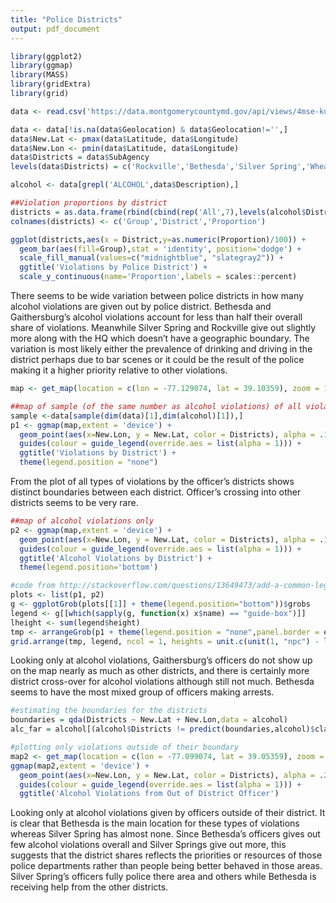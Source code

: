 ```yaml
---
title: "Police Districts"
output: pdf_document
---
```



```r
library(ggplot2)
library(ggmap)
library(MASS)
library(gridExtra)
library(grid)

data <- read.csv('https://data.montgomerycountymd.gov/api/views/4mse-ku6q/rows.csv?accessType=DOWNLOAD')

data <- data[!is.na(data$Geolocation) & data$Geolocation!='',]
data$New.Lat <- pmax(data$Latitude, data$Longitude)
data$New.Lon <- pmin(data$Latitude, data$Longitude)
data$Districts = data$SubAgency
levels(data$Districts) = c('Rockville','Bethesda','Silver Spring','Wheaton','Germantown','Gaithersburg','HQ')

alcohol <- data[grepl('ALCOHOL',data$Description),]
```


```r

##Violation proportions by district
districts = as.data.frame(rbind(cbind(rep('All',7),levels(alcohol$Districts),summary(data$SubAgency)/dim(data)[1]),cbind(rep('Alcohol',7),levels(alcohol$Districts),summary(alcohol$SubAgency)/dim(alcohol)[1])))
colnames(districts) <- c('Group','District','Proportion')

ggplot(districts,aes(x = District,y=as.numeric(Proportion)/100)) + 
  geom_bar(aes(fill=Group),stat = 'identity', position='dodge') + 
  scale_fill_manual(values=c("midnightblue", "slategray2")) + 
  ggtitle('Violations by Police District') + 
  scale_y_continuous(name='Proportion',labels = scales::percent)

```

There seems to be wide variation between police districts in how many alcohol violations are given out by police district. Bethesda and Gaithersburg's alcohol violations account for less than half their overall share of violations. Meanwhile Silver Spring and Rockville give out slightly more along with the HQ which doesn't have a geographic boundary. The variation is most likely either the prevalence of drinking and driving in the district perhaps due to bar scenes or it could be the result of the police making it a higher priority relative to other violations.

```r

map <- get_map(location = c(lon = -77.129074, lat = 39.10359), zoom = 11,maptype='roadmap')

##map of sample (of the same number as alcohol violations) of all violations by district
sample <-data[sample(dim(data)[1],dim(alcohol)[1]),]
p1 <- ggmap(map,extent = 'device') + 
  geom_point(aes(x=New.Lon, y = New.Lat, color = Districts), alpha = .1, size = 2,data = sample) + 
  guides(colour = guide_legend(override.aes = list(alpha = 1))) + 
  ggtitle('Violations by District') +
  theme(legend.position = "none")

```
From the plot of all types of violations by the officer's districts shows distinct boundaries between each district. Officer's crossing into other districts seems to be very rare.

```r

##map of alcohol violations only
p2 <- ggmap(map,extent = 'device') + 
  geom_point(aes(x=New.Lon, y = New.Lat, color = Districts), alpha = .1, size = 2,data = alcohol) + 
  guides(colour = guide_legend(override.aes = list(alpha = 1))) + 
  ggtitle('Alcohol Violations by District') +
  theme(legend.position='bottom')

#code from http://stackoverflow.com/questions/13649473/add-a-common-legend-for-combined-ggplots
plots <- list(p1, p2)
g <- ggplotGrob(plots[[1]] + theme(legend.position="bottom"))$grobs
legend <- g[[which(sapply(g, function(x) x$name) == "guide-box")]]
lheight <- sum(legend$height)
tmp <- arrangeGrob(p1 + theme(legend.position = "none",panel.border = element_rect(colour = "black", fill=NA, size=2)), p2 + theme(legend.position = "none",panel.border = element_rect(colour = "black", fill=NA, size=2)), layout_matrix = matrix(c(1, 2), nrow = 1))
grid.arrange(tmp, legend, ncol = 1, heights = unit.c(unit(1, "npc") - lheight, lheight))
```

Looking only at alcohol violations, Gaithersburg's officers do not show up on the map nearly as much as other districts, and there is certainly more district cross-over for alcohol violations although still not much. Bethesda seems to have the most mixed group of officers making arrests.


```r

#estimating the boundaries for the districts
boundaries = qda(Districts ~ New.Lat + New.Lon,data = alcohol)
alc_far = alcohol[(alcohol$Districts != predict(boundaries,alcohol)$class) & alcohol$Districts!="HQ",]

#plotting only violations outside of their boundary
map2 <- get_map(location = c(lon = -77.099074, lat = 39.05359), zoom = 12,maptype='roadmap')
ggmap(map2,extent = 'device') + 
  geom_point(aes(x=New.Lon, y = New.Lat, color = Districts), alpha = .25, size = 2,data = alc_far) + 
  guides(colour = guide_legend(override.aes = list(alpha = 1))) + 
  ggtitle('Alcohol Violations from Out of District Officer')

```

Looking only at alcohol violations given by officers outside of their district. It is clear that Bethesda is the main location for these types of violations whereas Silver Spring has almost none. Since Bethesda's officers gives out few alcohol violations overall and Silver Springs give out more, this suggests that the district shares reflects the priorities or resources of those police departments rather than people being better behaved in those areas. Silver Spring's officers fully police there area and others while Bethesda is receiving help from the other districts.
